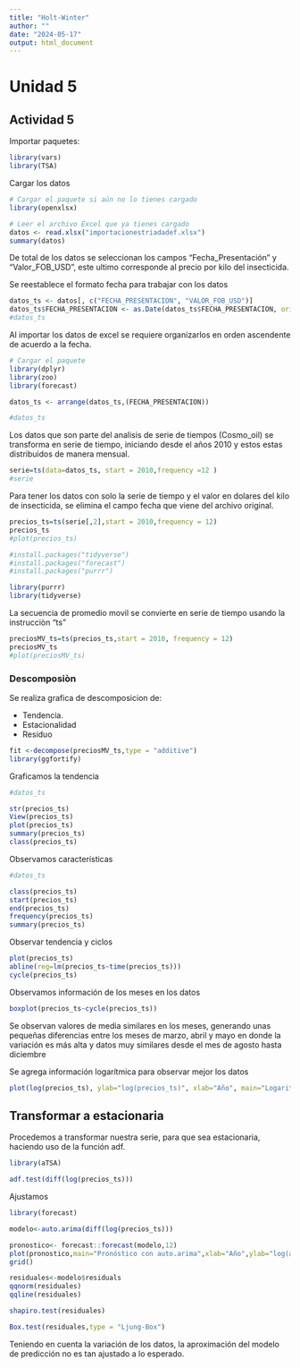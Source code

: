 ```yaml
---
title: "Holt-Winter"
author: ""
date: "2024-05-17"
output: html_document
---
```


# Unidad 5

<h2>Actividad 5</h2>


Importar paquetes:

```r
library(vars)
library(TSA)
```
<p>Cargar los datos</p>

```r
# Cargar el paquete si aún no lo tienes cargado
library(openxlsx)

# Leer el archivo Excel que ya tienes cargado
datos <- read.xlsx("importacionestriadadef.xlsx")
summary(datos)

```


<p>De total de los datos se seleccionan los campos "Fecha_Presentación" y "Valor_FOB_USD", este ultimo corresponde al precio por kilo del insecticida.</p>

Se reestablece el formato fecha para trabajar con los datos

```r
datos_ts <- datos[, c("FECHA_PRESENTACION", "VALOR_FOB_USD")]
datos_ts$FECHA_PRESENTACION <- as.Date(datos_ts$FECHA_PRESENTACION, origin = "1899-12-30")
#datos_ts

```

<p>Al importar los datos de excel se requiere organizarlos en orden ascendente de acuerdo a la fecha.</p>

```r

# Cargar el paquete
library(dplyr)
library(zoo)
library(forecast)

datos_ts <- arrange(datos_ts,(FECHA_PRESENTACION))

#datos_ts
```

<p>Los datos que son parte del analisis de serie de tiempos (Cosmo_oil) se transforma en serie de tiempo, iniciando desde el años 2010 y estos estas distribuidos de manera mensual.</p>

```r
serie=ts(data=datos_ts, start = 2010,frequency =12 )
#serie
```

<p>Para tener los datos con solo la serie de tiempo y el valor en dolares del kilo de insecticida, se elimina el campo fecha que viene del archivo original.</p>

```r
precios_ts=ts(serie[,2],start = 2010,frequency = 12)
precios_ts
#plot(precios_ts)
```

```r
#install.packages("tidyverse")
#install.packages("forecast")
#install.packages("purrr")

library(purrr)
library(tidyverse)

```

<p>La secuencia de promedio movil se convierte en serie de tiempo usando la instrucciòn "ts"</p>

```r
preciosMV_ts=ts(precios_ts,start = 2010, frequency = 12)
preciosMV_ts
#plot(preciosMV_ts)

```
<h3>Descomposiòn</h3>

Se realiza grafica de descomposicion de:

<ul>

<li>Tendencia.</li>

<li>Estacionalidad</li>

<li>Residuo</li>

</ul>

```r
fit <-decompose(preciosMV_ts,type = "additive")
library(ggfortify)

```

Graficamos la tendencia

```r
#datos_ts

str(precios_ts)
View(precios_ts)
plot(precios_ts)
summary(precios_ts)
class(precios_ts)

```
Observamos características


```r
#datos_ts

class(precios_ts)
start(precios_ts)
end(precios_ts)
frequency(precios_ts)
summary(precios_ts)

```

Observar tendencia y ciclos
```r
plot(precios_ts)
abline(reg=lm(precios_ts~time(precios_ts)))
cycle(precios_ts)
```

Observamos información de los meses en los datos

```r
boxplot(precios_ts~cycle(precios_ts))

```

Se observan valores de media similares en los meses, generando unas pequeñas diferencias entre los meses de marzo, abril y mayo en donde la variación es más alta y datos muy similares desde el mes de agosto hasta diciembre


Se agrega información logarítmica para observar mejor los datos
```r
plot(log(precios_ts), ylab="log(precios_ts)", xlab="Año", main="Logaritmo de precios")

```

## Transformar a estacionaria

Procedemos a transformar nuestra serie, para que sea estacionaria, haciendo uso de la función adf.
```r
library(aTSA)

```
```r
adf.test(diff(log(precios_ts)))
```
Ajustamos
```r
library(forecast)
```

```r
modelo<-auto.arima(diff(log(precios_ts)))
```

```r
pronostico<- forecast::forecast(modelo,12)
plot(pronostico,main="Pronóstico con auto.arima",xlab="Año",ylab="log(airmiles)")
grid()

```

```r
residuales<-modelo$residuals
qqnorm(residuales)
qqline(residuales)
```

```r
shapiro.test(residuales)
```

```r
Box.test(residuales,type = "Ljung-Box")
```

Teniendo en cuenta la variación de los datos, la aproximación del modelo de predicción no es tan ajustado a lo esperado. 